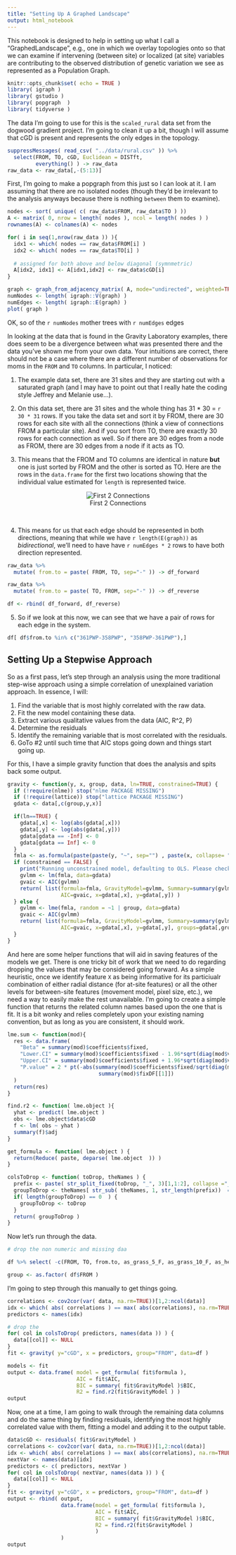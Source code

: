 ```yaml
---
title: "Setting Up A Graphed Landscape"
output: html_notebook
---
```


This notebook is designed to help in setting up what I call a "GraphedLandscape", e.g., one in which we overlay topologies onto so that we can examine if intervening (between site) or localized (at site) variables are contributing to the observed distribution of genetic variation we see as represented as a Population Graph.

```r
knitr::opts_chunk$set( echo = TRUE )
library( igraph )
library( gstudio )
library( popgraph  )
library( tidyverse )
```

The data I'm going to use for this is the `scaled_rural` data set from the dogwood gradient project.  I'm going to clean it up a bit, though I will assume that cGD is present and represents the only edges in the topology.

```r
suppressMessages( read_csv( "../data/rural.csv" )) %>%
  select(FROM, TO, cGD, Euclidean = DISTft,
         everything() ) -> raw_data
raw_data <- raw_data[,-(5:13)]
```

First, I'm going to make a popgraph from this just so I can look at it.  I am assuming that there are no isolated nodes (though they'd be irrelevant to the analysis anyways because there is nothing `between` them to examine).

```r
nodes <- sort( unique( c( raw_data$FROM, raw_data$TO ) ))
A <- matrix( 0, nrow = length( nodes ), ncol = length( nodes ) )
rownames(A) <- colnames(A) <- nodes 

for( i in seq(1,nrow(raw_data )) ){ 
  idx1 <- which( nodes == raw_data$FROM[i] )
  idx2 <- which( nodes == raw_data$TO[i] )
  
  # assigned for both above and below diagonal (symnmetric)
  A[idx2, idx1] <- A[idx1,idx2] <- raw_data$cGD[i]
}

graph <- graph_from_adjacency_matrix( A, mode="undirected", weighted=TRUE)
numNodes <- length( igraph::V(graph) )
numEdges <- length( igraph::E(graph) )
plot( graph )
```

OK, so of the `r numNodes` mother trees with `r numEdges` edges

In looking at the data that is found in the Gravity Laboratory examples, there does seem to be a divergence between what was presented there and the data you've shown me from your own data.  Your intuitions are correct, there should not be a case where there are a different number of observations for moms in the `FROM` and `TO` columns.  In particular, I noticed:  

1. The example data set, there are 31 sites and they are starting out with a saturated graph (and I may have to point out that I really hate the coding style Jeffrey and Melanie use...).

2. On this data set, there are 31 sites and the whole thing has 31 * 30 = `r 30 * 31` rows.  If you take the data set and sort it by FROM, there are 30 rows for each site with all the connections (think a view of connections FROM a particular site).  And if you sort from TO, there are exactly 30 rows for each connection as well.  So if there are 30 edges from a node as FROM, there are 30 edges from a node if it acts as TO.  

3. This means that the FROM and TO columns are identical in nature **but** one is just sorted by FROM and the other is sorted as TO.  Here are the rows in the `data.frame` for the first two locations showing that the individual value estimated for `length` is represented twice.

<center>![First 2 Connections](./PairsOfEdges.png)</center>

&nbsp;

4. This means for us that each edge should be represented in both directions, meaning that while we have `r length(E(graph))` as *bidirectional*, we'll need to have have `r numEdges * 2` rows to have both direction represented.

```r
raw_data %>%
  mutate( from.to = paste( FROM, TO, sep="-" )) -> df_forward 

raw_data %>%
  mutate( from.to = paste( TO, FROM, sep="-" )) -> df_reverse

df <- rbind( df_forward, df_reverse)
```

5. So if we look at this now, we can see that we have a pair of rows for each edge in the system.

```r
df[ df$from.to %in% c("361PWP-358PWP", "358PWP-361PWP"),]
```

## Setting Up a Stepwise Approach

So as a first pass, let's step through an analysis using the more traditional step-wise approach using a simple correlation of unexplained variation approach.  In essence, I will:

1. Find the variable that is most highly correlated with the raw data.
2. Fit the new model containing these data.
3. Extract various qualitative values from the data (AIC, R^2, P)
4. Determine the residuals
5. Identify the remaining variable that is most correlated with the residuals.
6. GoTo #2 until such time that AIC stops going down and things start going up.

For this, I have a simple gravity function that does the analysis and spits back some output.


```r
gravity <- function(y, x, group, data, ln=TRUE, constrained=TRUE) {
  if (!require(nlme)) stop("nlme PACKAGE MISSING")
  if (!require(lattice)) stop("lattice PACKAGE MISSING")
  gdata <- data[,c(group,y,x)] 

  if(ln==TRUE) { 
    gdata[,x] <- log(abs(gdata[,x]))
    gdata[,y] <- log(abs(gdata[,y]))
    gdata[gdata == -Inf] <- 0 
    gdata[gdata == Inf] <- 0  		
  } 		   		
  fmla <- as.formula(paste(paste(y, "~", sep="") , paste(x, collapse= "+")))       
  if (constrained == FALSE) { 
    print("Running unconstrained model, defaulting to OLS. Please check assumptions")
    gvlmm <- lm(fmla, data=gdata)
    gvaic <- AIC(gvlmm)
    return( list(formula=fmla, GravityModel=gvlmm, Summary=summary(gvlmm), 
                 AIC=gvaic, x=gdata[,x], y=gdata[,y]) )  	  	  
  } else {
    gvlmm <- lme(fmla, random = ~1 | group, data=gdata)
    gvaic <- AIC(gvlmm)
    return( list(formula=fmla, GravityModel=gvlmm, Summary=summary(gvlmm), 
                 AIC=gvaic, x=gdata[,x], y=gdata[,y], groups=gdata[,group]) )  	  
  }
}	
```


And here are some helper functions that will aid in saving features of the models we get. There is one tricky bit of work that we need to do regarding dropping the values that may be considered going forward.  As a simple heuristic, once we identify feature `X` as being informative for its particiualr combination of either radial distance (for at-site features) or all the other levels for between-site features (movement model, pixel size, etc.), we need a way to easily make the rest unavailable.  I'm going to create a simple function that returns the related column names based upon the one that is fit.  It is a bit wonky and relies completely upon your existing naming convention, but as long as you are consistent, it should work.

```r
lme.sum <- function(mod){
  res <- data.frame(
    "Beta" = summary(mod)$coefficients$fixed,
    "Lower.CI" = summary(mod)$coefficients$fixed - 1.96*sqrt(diag(mod$varFix)),
    "Upper.CI" = summary(mod)$coefficients$fixed + 1.96*sqrt(diag(mod$varFix)),
    "P.value" = 2 * pt(-abs(summary(mod)$coefficients$fixed/sqrt(diag(mod$varFix))), 
                             summary(mod)$fixDF[[1]])
  )
  return(res)
}

find.r2 <- function( lme.object ){
  yhat <- predict( lme.object )
  obs <- lme.object$data$cGD
  f <- lm( obs ~ yhat )
  summary(f)$adj
}

get_formula <- function( lme.object ) { 
  return(Reduce( paste, deparse( lme.object  )) )
}

colsToDrop <- function( toDrop, theNames ) {
  prefix <- paste( str_split_fixed(toDrop, "_", 3)[1,1:2], collapse ="_")
  groupToDrop <- theNames[ str_sub( theNames, 1, str_length(prefix))  == prefix ]
  if( length(groupToDrop) == 0  ) {
    groupToDrop <- toDrop
  }
  return( groupToDrop )
}

```

Now let's run through the data.  

```r
# drop the non numeric and missing daa 

df %>% select( -c(FROM, TO, from.to, as_grass_5_F, as_grass_10_F, as_height_F, as_basal_area_F) ) -> data

group <- as.factor( df$FROM )

```

I'm going to step through this manually to get things going.

```r

correlations <- cov2cor(var( data, na.rm=TRUE))[1,2:ncol(data)]
idx <- which( abs( correlations ) == max( abs(correlations), na.rm=TRUE))
predictors <- names(idx)

# drop the
for( col in colsToDrop( predictors, names(data )) ) {
  data[[col]] <- NULL
}
fit <- gravity( y="cGD", x = predictors, group="FROM", data=df )

models <- fit 
output <- data.frame( model = get_formula( fit$formula ),
                      AIC = fit$AIC, 
                      BIC = summary( fit$GravityModel )$BIC,
                      R2 = find.r2(fit$GravityModel ) ) 
output
```

Now, one at a time, I am going to walk through the remaining data columns and do the same thing by finding residuals, identifying the most highly correlated value with them, fitting a model and adding it to the output table.

```r

data$cGD <- residuals( fit$GravityModel )
correlations <- cov2cor(var( data, na.rm=TRUE))[1,2:ncol(data)]
idx <- which( abs( correlations ) == max( abs(correlations), na.rm=TRUE))
nextVar <- names(data)[idx]
predictors <- c( predictors, nextVar )
for( col in colsToDrop( nextVar, names(data )) ) {
  data[[col]] <- NULL
}
fit <- gravity( y="cGD", x = predictors, group="FROM", data=df )
output <- rbind( output,
                 data.frame(model = get_formula( fit$formula ),
                            AIC = fit$AIC, 
                            BIC = summary( fit$GravityModel )$BIC,
                            R2 = find.r2(fit$GravityModel ) 
                            )
                 )
output
```






























































